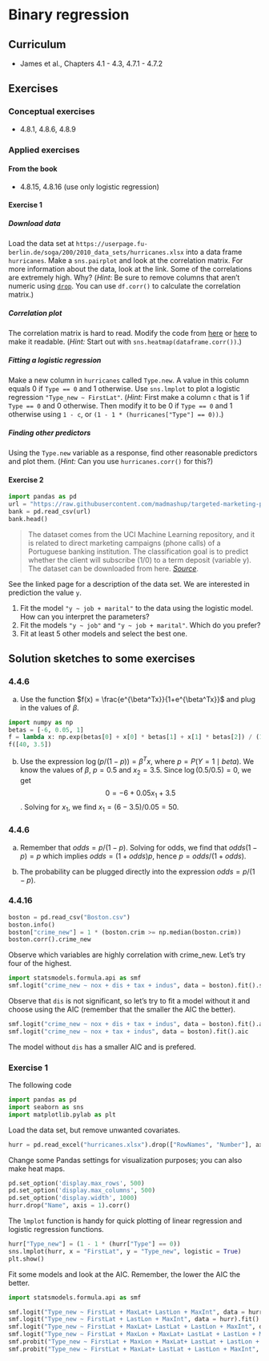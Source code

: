 # Binary regression

## Curriculum
* James et al., Chapters 4.1 - 4.3, 4.7.1 - 4.7.2

## Exercises
### Conceptual exercises
* 4.8.1, 4.8.6, 4.8.9

### Applied exercises

#### From the book
* 4.8.15, 4.8.16 (use only logistic regression)

#### Exercise 1
##### Download data

Load the data set at `https://userpage.fu-berlin.de/soga/200/2010_data_sets/hurricanes.xlsx` into a data frame `hurricanes`. Make a `sns.pairplot` and look at the correlation matrix. For more information about the data, look at the link. Some of the correlations are extremely high. Why? (*Hint*: Be sure to remove columns that aren't numeric using [`drop`](https://pandas.pydata.org/docs/reference/api/pandas.DataFrame.drop.html). You can use `df.corr()` to calculate the correlation matrix.)

##### Correlation plot

The correlation matrix is hard to read. Modify the code from [here](https://seaborn.pydata.org/examples/many_pairwise_correlations.html) or [here](https://medium.com/@szabo.bibor/how-to-create-a-seaborn-correlation-heatmap-in-python-834c0686b88e) to make it readable. (*Hint:* Start out with `sns.heatmap(dataframe.corr())`.)

##### Fitting a logistic regression

Make a new column in `hurricanes` called `Type.new`. A value in this column equals $0$ if `Type == 0` and $1$ otherwise. Use `sns.lmplot` to plot a logistic regression `"Type_new ~ FirstLat"`. (*Hint:* First make a column `c` that is $1$ if `Type == 0` and $0$ otherwise. Then modify it to be $0$ if `Type == 0` and $1$ otherwise using `1 - c`, or `(1 - 1 * (hurricanes["Type"] == 0))`.)

##### Finding other predictors

Using the `Type.new` variable as a response, find other reasonable predictors and plot them. (*Hint:* Can you use `hurricanes.corr()` for this?)

#### Exercise 2

```python
import pandas as pd
url = "https://raw.githubusercontent.com/madmashup/targeted-marketing-predictive-engine/master/banking.csv"
bank = pd.read_csv(url)
bank.head()
```

> The dataset comes from the UCI Machine Learning repository, and it is related to direct marketing campaigns (phone calls) of a Portuguese banking institution. The classification goal is to predict whether the client will subscribe (1/0) to a term deposit (variable y). The dataset can be downloaded from here. [*Source*](https://towardsdatascience.com/building-a-logistic-regression-in-python-step-by-step-becd4d56c9c8).

See the linked page for a description of the data set. We are interested in prediction the value `y`.

1.  Fit the model `"y ~ job + marital"` to the data using the logistic model. How can you interpret the parameters?
2.  Fit the models `"y ~ job"` and `"y ~ job + marital"`. Which do you prefer?
3.  Fit at least 5 other models and select the best one.

## Solution sketches to some exercises

### 4.4.6
(a) Use the function $f(x) = \frac{e^{\beta^Tx}}{1+e^{\beta^Tx}}$ and plug in the values
of $\beta$.

```python
import numpy as np
betas = [-6, 0.05, 1]
f = lambda x: np.exp(betas[0] + x[0] * betas[1] + x[1] * betas[2]) / (1 + np.exp(betas[0] + x[0] * betas[1] + x[1] * betas[2]))
f([40, 3.5])
```

(b) Use the expression $\log(p/(1-p)) = \beta^Tx$, where $p=P(Y=1\mid beta)$. We know the values of $\beta$, $p=0.5$ and $x_2 = 3.5$. Since $\log(0.5/0.5) = 0$, we get
$$0 = -6 + 0.05 x_1 + 3.5$$. Solving for $x_1$, we find $x_1 = (6-3.5)/0.05 = 50$.

### 4.4.6
(a) Remember that $odds=p/(1-p)$. Solving for odds, we find that $odds(1-p) = p$ which implies $odds = (1+odds)p$, hence $p=odds/(1+odds)$.

(b) The probability can be plugged directly into the expression $odds = p/(1-p)$.

### 4.4.16

```python
boston = pd.read_csv("Boston.csv")
boston.info()
boston["crime_new"] = 1 * (boston.crim >= np.median(boston.crim))
boston.corr().crime_new
```
Observe which variables are highly correlation with crime_new. Let's try four of the highest.

```python
import statsmodels.formula.api as smf
smf.logit("crime_new ~ nox + dis + tax + indus", data = boston).fit().summary()
```

Observe that `dis` is not significant, so let's try to fit a model without it and choose
using the AIC (remember that the smaller the AIC the better).

```python
smf.logit("crime_new ~ nox + dis + tax + indus", data = boston).fit().aic
smf.logit("crime_new ~ nox + tax + indus", data = boston).fit().aic
```

The model without `dis` has a smaller AIC and is prefered.

### Exercise 1
The following code 
```python
import pandas as pd
import seaborn as sns
import matplotlib.pylab as plt
```

Load the data set, but remove unwanted covariates.
```python
hurr = pd.read_excel("hurricanes.xlsx").drop(["RowNames", "Number"], axis = 1)
```

Change some Pandas settings for visualization purposes; you can also make heat maps.

```python
pd.set_option('display.max_rows', 500)
pd.set_option('display.max_columns', 500)
pd.set_option('display.width', 1000)
hurr.drop("Name", axis = 1).corr()
```

The `lmplot` function is handy for quick plotting of linear regression and logistic regression functions.
```python
hurr["Type_new"] = (1 - 1 * (hurr["Type"] == 0))
sns.lmplot(hurr, x = "FirstLat", y = "Type_new", logistic = True)
plt.show()
```

Fit some models and look at the AIC. Remember, the lower the AIC the better.

```python
import statsmodels.formula.api as smf

smf.logit("Type_new ~ FirstLat + MaxLat+ LastLon + MaxInt", data = hurr).fit().aic
smf.logit("Type_new ~ FirstLat + LastLon + MaxInt", data = hurr).fit().aic
smf.logit("Type_new ~ FirstLat + MaxLat+ LastLat + LastLon + MaxInt", data = hurr).fit().aic
smf.logit("Type_new ~ FirstLat + MaxLon + MaxLat+ LastLat + LastLon + MaxInt", data = hurr).fit().aic
smf.probit("Type_new ~ FirstLat + MaxLon + MaxLat+ LastLat + LastLon + MaxInt", data = hurr).fit().aic
smf.probit("Type_new ~ FirstLat + MaxLat+ LastLat + LastLon + MaxInt", data = hurr).fit().aic
```
